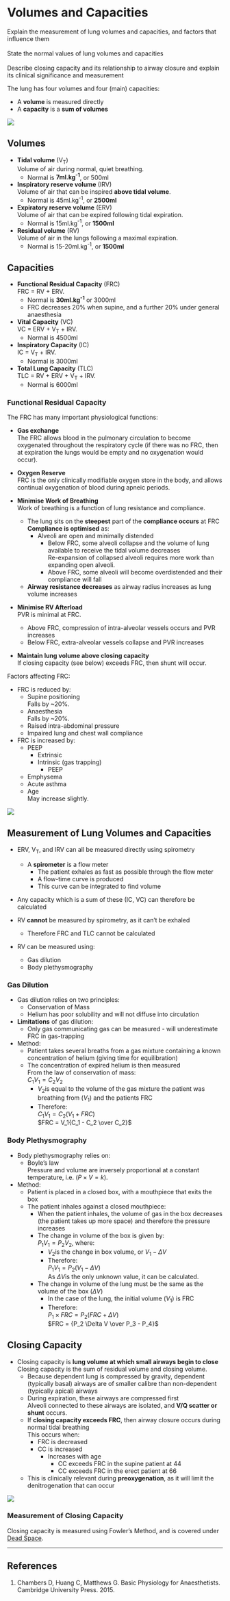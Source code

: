 # Volumes and Capacities

:::dual
Explain the measurement of lung volumes and capacities, and factors that influence them\
\
State the normal values of lung volumes and capacities\
\
Describe closing capacity and its relationship to airway closure and explain its clinical significance and measurement
:::

The lung has four volumes and four (main) capacities:

* A **volume** is measured directly
* A **capacity** is a **sum of volumes**

<img src="/resources/Spirograph.svg">


## Volumes

* **Tidal volume** (V~T~) \
Volume of air during normal, quiet breathing.
  * Normal is **7ml.kg^-1^**, or 500ml


* **Inspiratory reserve volume** (IRV)\
Volume of air that can be inspired **above tidal volume**.
  * Normal is 45ml.kg^-1^, or **2500ml**


* **Expiratory reserve volume** (ERV)\
Volume of air that can be expired following tidal expiration.
  * Normal is 15ml.kg^-1^, or **1500ml**


* **Residual volume** (RV)\
Volume of air in the lungs following a maximal expiration.
  * Normal is 15-20ml.kg^-1^, or **1500ml**

## Capacities

* **Functional Residual Capacity** (FRC)\
FRC = RV + ERV.
  * Normal is **30ml.kg^-1^** or 3000ml
  * FRC decreases 20% when supine, and a further 20% under general anaesthesia


* **Vital Capacity** (VC)\
VC = ERV + V~T~ + IRV.\
  * Normal is 4500ml


* **Inspiratory Capacity** (IC)\
IC = V~T~ + IRV.
  * Normal is 3000ml


* **Total Lung Capacity** (TLC)\
TLC = RV + ERV + V~T~ + IRV.
  * Normal is 6000ml

### Functional Residual Capacity

The FRC has many important physiological functions:

* **Gas exchange**\
The FRC allows blood in the pulmonary circulation to become oxygenated throughout the respiratory cycle (if there was no FRC, then at expiration the lungs would be empty and no oxygenation would occur).

* **Oxygen Reserve**\
FRC is the only clinically modifiable oxygen store in the body, and allows continual oxygenation of blood during apneic periods.


* **Minimise Work of Breathing**\
Work of breathing is a function of lung resistance and compliance.
  * The lung sits on the **steepest** part of the **compliance occurs** at FRC\
  **Compliance is optimised** as:
    * Alveoli are open and minimally distended
      * Below FRC, some alveoli collapse and the volume of lung available to receive the tidal volume decreases\
      Re-expansion of collapsed alveoli requires more work than expanding open alveoli.
      * Above FRC, some alveoli will become overdistended and their compliance will fall
  * **Airway resistance decreases** as airway radius increases as lung volume increases


* **Minimise RV Afterload**\
PVR is minimal at FRC.
  * Above FRC, compression of intra-alveolar vessels occurs and PVR increases
  * Below FRC, extra-alveolar vessels collapse and PVR increases


* **Maintain lung volume above closing capacity**\
If closing capacity (see below) exceeds FRC, then shunt will occur.


Factors affecting FRC:

* FRC is reduced by:
  * Supine positioning\
  Falls by ~20%.
  * Anaesthesia\
  Falls by ~20%.
  * Raised intra-abdominal pressure
  * Impaired lung and chest wall compliance
* FRC is increased by:
  * PEEP
    * Extrinsic
    * Intrinsic (gas trapping)
      * PEEP
  * Emphysema
  * Acute asthma
  * Age\
  May increase slightly.
 
<img src="/resources/frc-ageing.svg"> 
 
## Measurement of Lung Volumes and Capacities

* ERV, V~T~, and IRV can all be measured directly using spirometry\
  * A **spirometer** is a flow meter
    * The patient exhales as fast as possible through the flow meter
    * A flow-time curve is produced
    * This curve can be integrated to find volume
* Any capacity which is a sum of these (IC, VC) can therefore be calculated


* RV **cannot** be measured by spirometry, as it can't be exhaled
  * Therefore FRC and TLC cannot be calculated
* RV can be measured using:
  * Gas dilution
  * Body plethysmography


### Gas Dilution

* Gas dilution relies on two principles:
  * Conservation of Mass
  * Helium has poor solubility and will not diffuse into circulation


* **Limitations** of gas dilution: 
  * Only gas communicating gas can be measured - will underestimate FRC in gas-trapping


* Method: 
  * Patient takes several breaths from a gas mixture containing a known concentration of helium (giving time for equilibration)
  * The concentration of expired helium is then measured\
  From the law of conservation of mass:\
  $C_1V_1 = C_2V_2$\
    * $V_2$is equal to the volume of the gas mixture the patient was breathing from ($V_1$) and the patients FRC
    * Therefore:\
    $C_1V_1 = C_2(V_1 + FRC)$\
    $FRC = V_1{C_1 - C_2 \over C_2}$

### Body Plethysmography

* Body plethysmography relies on:
  * Boyle's law\
  Pressure and volume are inversely proportional at a constant temperature, i.e. ($P \times V = k$).

* Method:
  * Patient is placed in a closed box, with a mouthpiece that exits the box
  * The patient inhales against a closed mouthpiece:
    * When the patient inhales, the volume of gas in the box decreases (the patient takes up more space) and therefore the pressure increases
    * The change in volume of the box is given by:\
    $P_1V_1 = P_2V_2$, where:
      * $V_2$is the change in box volume, or $V_1 - \Delta V$
      * Therefore:\
      $P_1V_1 = P_2(V_1 - \Delta V)$\
      As $\Delta V$is the only unknown value, it can be calculated.
    * The change in volume of the lung must be the same as the volume of the box ($\Delta V$)
      * In the case of the lung, the initial volume ($V_1$) is FRC
      * Therefore:\
       $P_1 \times FRC = P_2(FRC + \Delta V)$\
       $FRC = {P_2 \Delta V \over P_3 - P_4}$

## Closing Capacity

* Closing capacity is **lung volume at which small airways begin to close**\
Closing capacity is the sum of residual volume and closing volume.
  * Because dependent lung is compressed by gravity, dependent (typically basal) airways are of smaller calibre than non-dependent (typically apical) airways
  * During expiration, these airways are compressed first\
  Alveoli connected to these airways are isolated, and **V/Q scatter or shunt** occurs.
  * If **closing capacity exceeds FRC**, then airway closure occurs during normal tidal breathing\
  This occurs when:
    * FRC is decreased
    * CC is increased\
      * Increases with age\
        * CC exceeds FRC in the supine patient at 44
        * CC exceeds FRC in the erect patient at 66
  * This is clinically relevant during **preoxygenation**, as it will limit the denitrogenation that can occur

<img src="/resources/closing-capacity-vs-age.svg">


### Measurement of Closing Capacity

Closing capacity is measured using Fowler's Method, and is covered under [Dead Space](dead_space.md).

---

## References

1. Chambers D, Huang C, Matthews G. Basic Physiology for Anaesthetists. Cambridge University Press. 2015.
